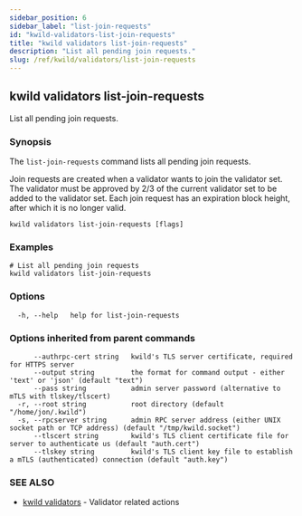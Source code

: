 ```yaml
---
sidebar_position: 6
sidebar_label: "list-join-requests"
id: "kwild-validators-list-join-requests"
title: "kwild validators list-join-requests"
description: "List all pending join requests."
slug: /ref/kwild/validators/list-join-requests
---
```


## kwild validators list-join-requests

List all pending join requests.

### Synopsis

The `list-join-requests` command lists all pending join requests.
	
Join requests are created when a validator wants to join the validator set. The validator must be approved by 2/3 of the current validator set to be added to the validator set.
Each join request has an expiration block height, after which it is no longer valid.

```
kwild validators list-join-requests [flags]
```

### Examples

```
# List all pending join requests
kwild validators list-join-requests
```

### Options

```
  -h, --help   help for list-join-requests
```

### Options inherited from parent commands

```
      --authrpc-cert string   kwild's TLS server certificate, required for HTTPS server
      --output string         the format for command output - either 'text' or 'json' (default "text")
      --pass string           admin server password (alternative to mTLS with tlskey/tlscert)
  -r, --root string           root directory (default "/home/jon/.kwild")
  -s, --rpcserver string      admin RPC server address (either UNIX socket path or TCP address) (default "/tmp/kwild.socket")
      --tlscert string        kwild's TLS client certificate file for server to authenticate us (default "auth.cert")
      --tlskey string         kwild's TLS client key file to establish a mTLS (authenticated) connection (default "auth.key")
```

### SEE ALSO

* [kwild validators](/docs/ref/kwild/validators)	 - Validator related actions

